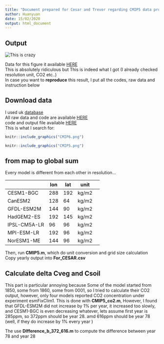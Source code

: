```yaml
---
title: "Document prepared for Cesar and Trevor regarding CMIP5 data processing"
author: Huanyuan
date: 15/02/2020
output: html_document
---
```


## Output

![This is crazy](FInal_output.png)<br />

Data for this figure it available [HERE](CMIP5_esmFixClim1_cveg_csoil.xlsx)<br />
This is absolutely ridiculous but This is indeed what I got (I already checked resolution unit, CO2 etc..)<br />
In case you want to **reproduce** this result, I put all the codes, raw data and instruction below

## Download data
I used uk [database](https://esgf-index1.ceda.ac.uk/search/cmip5-ceda/) <br />
All raw data and code are available [HERE](https://esgf-index1.ceda.ac.uk/search/cmip5-ceda/)<br />
code and output file available [HERE](CMIP5_code_csv.zip) <br />
This is what I search for: <br />

```r
knitr::include_graphics("CMIP6.png")
```
```r
knitr::include_graphics("CMIP5.png")
```


## from map to global sum
Every model is different from each other in resolution...

|              | lon | lat | unit  |   |
|--------------|-----|-----|-------|---|
| CESM1-BGC    | 288 | 192 | kg/m2 |   |
| CanESM2      | 128 | 64  | kg/m2 |   |
| GFDL-ESM2M   | 144 | 90  | kg/m2 |   |
| HadGEM2-ES   | 192 | 145 | kg/m2 |   |
| IPSL-CM5A-LR | 96  | 96  | kg/m2 |   |
| MPI-ESM-LR   | 192 | 96  | kg/m2 |   |
| NorESM1-ME   | 144 | 96  | kg/m2 |   |

Then, run **CMIP5.m**, which do unit conversion and grid size calculation
Copy yearly output into **For_CESAR.csv**

## Calculate delta Cveg and Csoil

This part is particular annoying because Some of the model started from 1850, some from 1860, some from 0001,
so I tried to calculate their CO2 output, however, only four models reported CO2 concentration under experiment esmFixClim1.
This is done with **CMIP5_co2.m**, However, I found that GFDL-ESM2M did not increase by 1% per year, it increased too slowly, and CESM1-BGC is even decreasing
    whatever, lets assume first year is 285ppm, so 372ppm should be
    year 28. amd 616ppm should be year 78 (well, if they do increase by 1% every year )

The use **DIfference_b_372_616.m** to compute the difference between year 78 and year 28

